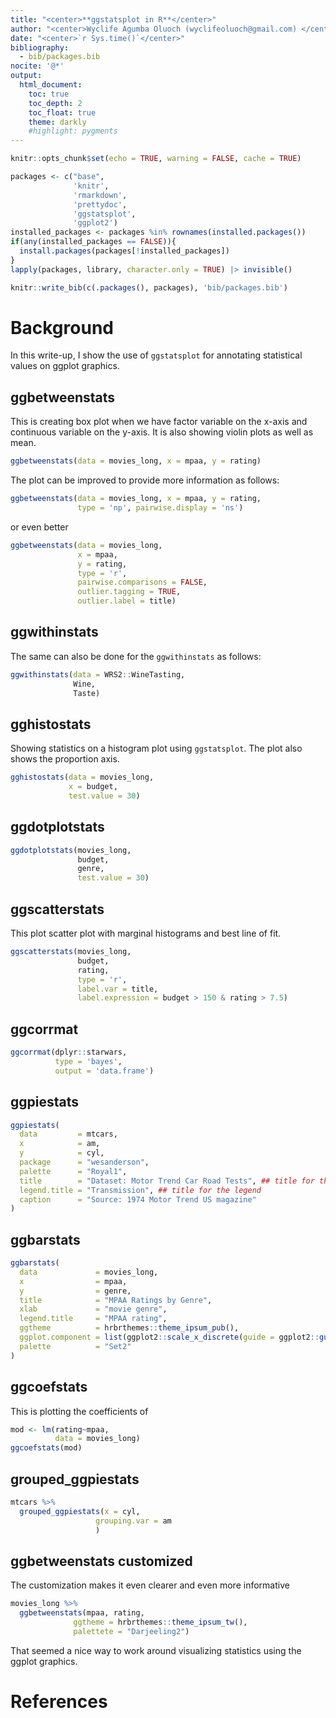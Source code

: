 ```yaml
---
title: "<center>**ggstatsplot in R**</center>"
author: "<center>Wyclife Agumba Oluoch (wyclifeoluoch@gmail.com) </center>"
date: "<center>`r Sys.time()`</center>"
bibliography: 
  - bib/packages.bib
nocite: '@*'
output: 
  html_document:
    toc: true
    toc_depth: 2
    toc_float: true
    theme: darkly
    #highlight: pygments
---
```


```r
knitr::opts_chunk$set(echo = TRUE, warning = FALSE, cache = TRUE)
```

```r
packages <- c("base",
              'knitr',
              'rmarkdown',
              'prettydoc',
              'ggstatsplot',
              'ggplot2')
installed_packages <- packages %in% rownames(installed.packages())
if(any(installed_packages == FALSE)){
  install.packages(packages[!installed_packages])
}
lapply(packages, library, character.only = TRUE) |> invisible()
```

```r
knitr::write_bib(c(.packages(), packages), 'bib/packages.bib')
```

# Background

In this write-up, I show the use of `ggstatsplot` for annotating statistical values on ggplot graphics.

## ggbetweenstats

This is creating box plot when we have factor variable on the x-axis and continuous variable on the y-axis. It is also showing violin plots as well as mean.

```r
ggbetweenstats(data = movies_long, x = mpaa, y = rating)
```

The plot can be improved to provide more information as follows:

```r
ggbetweenstats(data = movies_long, x = mpaa, y = rating,
               type = 'np', pairwise.display = 'ns')
```

or even better

```r
ggbetweenstats(data = movies_long, 
               x = mpaa, 
               y = rating,
               type = 'r', 
               pairwise.comparisons = FALSE,
               outlier.tagging = TRUE, 
               outlier.label = title)
```

## ggwithinstats

The same can also be done for the `ggwithinstats` as follows:

```r
ggwithinstats(data = WRS2::WineTasting, 
              Wine, 
              Taste)
```

## gghistostats

Showing statistics on a histogram plot using `ggstatsplot`. The plot also shows the proportion axis.

```r
gghistostats(data = movies_long, 
             x = budget, 
             test.value = 30)
```

## ggdotplotstats

```r
ggdotplotstats(movies_long,
               budget, 
               genre, 
               test.value = 30)
```

## ggscatterstats

This plot scatter plot with marginal histograms and best line of fit.

```r
ggscatterstats(movies_long, 
               budget, 
               rating,
               type = 'r',
               label.var = title, 
               label.expression = budget > 150 & rating > 7.5)
```

## ggcorrmat

```r
ggcorrmat(dplyr::starwars, 
          type = 'bayes', 
          output = 'data.frame')

```

## ggpiestats

```r
ggpiestats(
  data         = mtcars,
  x            = am,
  y            = cyl,
  package      = "wesanderson",
  palette      = "Royal1",
  title        = "Dataset: Motor Trend Car Road Tests", ## title for the plot
  legend.title = "Transmission", ## title for the legend
  caption      = "Source: 1974 Motor Trend US magazine"
)

```

## ggbarstats

```r
ggbarstats(
  data             = movies_long,
  x                = mpaa,
  y                = genre,
  title            = "MPAA Ratings by Genre",
  xlab             = "movie genre",
  legend.title     = "MPAA rating",
  ggtheme          = hrbrthemes::theme_ipsum_pub(),
  ggplot.component = list(ggplot2::scale_x_discrete(guide = ggplot2::guide_axis(n.dodge = 2))),
  palette          = "Set2"
)
```

## ggcoefstats
This is plotting the coefficients of 

```r
mod <- lm(rating~mpaa, 
          data = movies_long)
ggcoefstats(mod)
```

## grouped_ggpiestats

```r
mtcars %>% 
  grouped_ggpiestats(x = cyl, 
                   grouping.var = am
                   )
```

## ggbetweenstats customized

The customization makes it even clearer and even more informative

```r
movies_long %>% 
  ggbetweenstats(mpaa, rating, 
              ggtheme = hrbrthemes::theme_ipsum_tw(),
              palettete = "Darjeeling2")
```

That seemed a nice way to work around visualizing statistics using the ggplot graphics.

# References